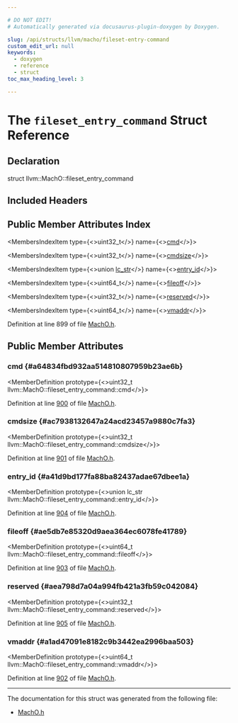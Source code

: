 ```yaml
---

# DO NOT EDIT!
# Automatically generated via docusaurus-plugin-doxygen by Doxygen.

slug: /api/structs/llvm/macho/fileset-entry-command
custom_edit_url: null
keywords:
  - doxygen
  - reference
  - struct
toc_max_heading_level: 3

---
```





# The `fileset_entry_command` Struct Reference

<DoxygenPage pluginConfig={pluginConfig}>



## Declaration

<CodeBlock>struct llvm::MachO::fileset_entry_command</CodeBlock>

## Included Headers

<IncludesList>
<IncludesListItem
  filePath="llvm/BinaryFormat/MachO.h"
  permalink="/docs/api/files/include/include/llvm/include/llvm/binaryformat/macho-h"
  isLocal="true" />
</IncludesList>

## Public Member Attributes Index

<MembersIndex>

<MembersIndexItem
  type={<>uint32&#95;t</>}
  name={<><a href="#a64834fbd932aa514810807959b23ae6b">cmd</a></>}>
</MembersIndexItem>

<MembersIndexItem
  type={<>uint32&#95;t</>}
  name={<><a href="#ac7938132647a24acd23457a9880c7fa3">cmdsize</a></>}>
</MembersIndexItem>

<MembersIndexItem
  type={<>union <a href="/docs/api/unions/llvm/macho/lc-str">lc&#95;str</a></>}
  name={<><a href="#a41d9bd177fa88ba82437adae67dbee1a">entry&#95;id</a></>}>
</MembersIndexItem>

<MembersIndexItem
  type={<>uint64&#95;t</>}
  name={<><a href="#ae5db7e85320d9aea364ec6078fe41789">fileoff</a></>}>
</MembersIndexItem>

<MembersIndexItem
  type={<>uint32&#95;t</>}
  name={<><a href="#aea798d7a04a994fb421a3fb59c042084">reserved</a></>}>
</MembersIndexItem>

<MembersIndexItem
  type={<>uint64&#95;t</>}
  name={<><a href="#a1ad47091e8182c9b3442ea2996baa503">vmaddr</a></>}>
</MembersIndexItem>

</MembersIndex>


Definition at line 899 of file <a href="/docs/api/files/include/include/llvm/include/llvm/binaryformat/macho-h">MachO.h</a>.

<SectionDefinition>

## Public Member Attributes

### cmd {#a64834fbd932aa514810807959b23ae6b}

<MemberDefinition
  prototype={<>uint32&#95;t llvm::MachO::fileset&#95;entry&#95;command::cmd</>}>

Definition at line <a href="/docs/api/files/include/include/llvm/include/llvm/binaryformat/macho-h/#l00900">900</a> of file <a href="/docs/api/files/include/include/llvm/include/llvm/binaryformat/macho-h">MachO.h</a>.
</MemberDefinition>

### cmdsize {#ac7938132647a24acd23457a9880c7fa3}

<MemberDefinition
  prototype={<>uint32&#95;t llvm::MachO::fileset&#95;entry&#95;command::cmdsize</>}>

Definition at line <a href="/docs/api/files/include/include/llvm/include/llvm/binaryformat/macho-h/#l00901">901</a> of file <a href="/docs/api/files/include/include/llvm/include/llvm/binaryformat/macho-h">MachO.h</a>.
</MemberDefinition>

### entry&#95;id {#a41d9bd177fa88ba82437adae67dbee1a}

<MemberDefinition
  prototype={<>union lc&#95;str llvm::MachO::fileset&#95;entry&#95;command::entry&#95;id</>}>

Definition at line <a href="/docs/api/files/include/include/llvm/include/llvm/binaryformat/macho-h/#l00904">904</a> of file <a href="/docs/api/files/include/include/llvm/include/llvm/binaryformat/macho-h">MachO.h</a>.
</MemberDefinition>

### fileoff {#ae5db7e85320d9aea364ec6078fe41789}

<MemberDefinition
  prototype={<>uint64&#95;t llvm::MachO::fileset&#95;entry&#95;command::fileoff</>}>

Definition at line <a href="/docs/api/files/include/include/llvm/include/llvm/binaryformat/macho-h/#l00903">903</a> of file <a href="/docs/api/files/include/include/llvm/include/llvm/binaryformat/macho-h">MachO.h</a>.
</MemberDefinition>

### reserved {#aea798d7a04a994fb421a3fb59c042084}

<MemberDefinition
  prototype={<>uint32&#95;t llvm::MachO::fileset&#95;entry&#95;command::reserved</>}>

Definition at line <a href="/docs/api/files/include/include/llvm/include/llvm/binaryformat/macho-h/#l00905">905</a> of file <a href="/docs/api/files/include/include/llvm/include/llvm/binaryformat/macho-h">MachO.h</a>.
</MemberDefinition>

### vmaddr {#a1ad47091e8182c9b3442ea2996baa503}

<MemberDefinition
  prototype={<>uint64&#95;t llvm::MachO::fileset&#95;entry&#95;command::vmaddr</>}>

Definition at line <a href="/docs/api/files/include/include/llvm/include/llvm/binaryformat/macho-h/#l00902">902</a> of file <a href="/docs/api/files/include/include/llvm/include/llvm/binaryformat/macho-h">MachO.h</a>.
</MemberDefinition>

</SectionDefinition>

<hr/>

The documentation for this struct was generated from the following file:

<ul>
<li><a href="/docs/api/files/include/include/llvm/include/llvm/binaryformat/macho-h">MachO.h</a></li>
</ul>

</DoxygenPage>
